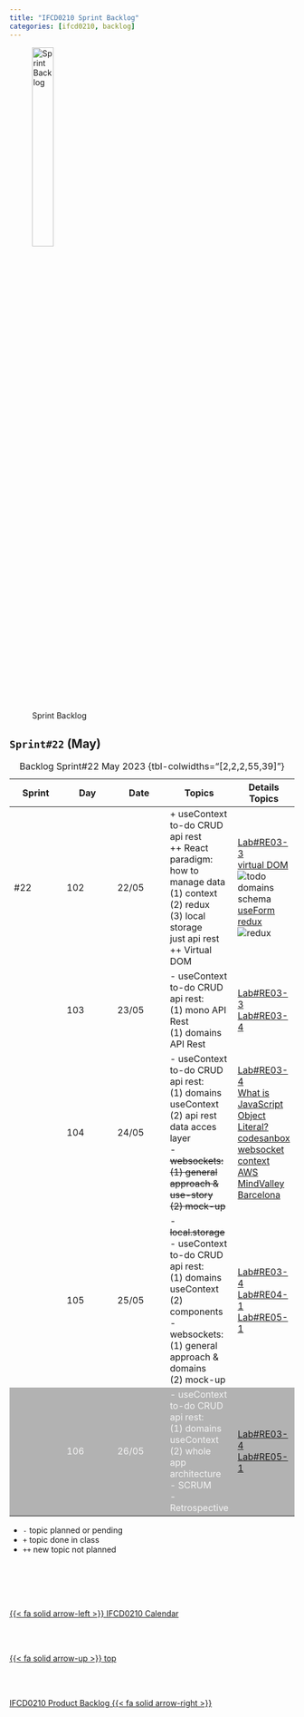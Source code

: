 ```yaml
---
title: "IFCD0210 Sprint Backlog"
categories: [ifcd0210, backlog]
---
```


<style>
tr:nth-child(5) {
  background-color: #b2b2b2!important;
  color: #f4f4f4!important;
}
</style>


![Sprint Backlog](/images/home/backlog.jpg){width="30%"}

## ``Sprint#22`` (May)

::: {.column-page-right}
| Sprint | Day | Date | Topics |  Details Topics |
| -- | -- | -- | -- | -- |
| #22 | 102 | 22/05 | + useContext to-do CRUD api rest </br> ++ React paradigm: how to manage data </br> (1) context </br> (2) redux </br> (3) local storage  </br> just api rest </br> ++ Virtual DOM| [Lab#RE03-3](/reactjs/rjslab3-3.qmd) </br> [virtual DOM](/reactjs/reactjs-what-render-dom.qmd) </br> ![todo domains schema](/images/reactjs/todo-domains-schema.jpg) </br> [useForm](https://usehooks-ts.com/react-hook/use-fetch){.external} </br> [redux](https://redux.js.org/tutorials/fundamentals/part-2-concepts-data-flow){.external} </br> ![redux](/images/reactjs/redux-fig.gif) |
|  | 103 | 23/05 | - useContext to-do CRUD api rest: </br> (1) mono API Rest </br> (1) domains API Rest | [Lab#RE03-3](/reactjs/rjslab3-3.qmd) </br> [Lab#RE03-4](/reactjs/rjslab3-4.qmd) |
|  | 104 | 24/05 | - useContext to-do CRUD api rest: </br> (1) domains useContext </br> (2) api rest data acces layer  </br> - <s> websockets: </br> (1) general approach & use-story </br> (2) mock-up </s> | [Lab#RE03-4](/reactjs/rjslab3-4.qmd) </br> [What is JavaScript Object Literal?](https://playcode.io/javascript/object-literal){.external}  </br> [codesanbox websocket context AWS](https://codesandbox.io/s/mychat-1-ktru2t?file=/src/chat/SocketProvider.js){.external}  </br>  [MindValley Barcelona](https://www.mindvalley.com/films/barcelona-experiment/invite){.external} |
|  | 105 | 25/05 | - <s>local.storage</s> </br> - useContext to-do CRUD api rest: </br> (1) domains useContext </br> (2) components </br> - websockets: </br> (1) general approach & domains </br>(2) mock-up </br> |  [Lab#RE03-4](/reactjs/rjslab3-4.qmd) </br>  [Lab#RE04-1](/reactjs/rjslab4.qmd) </br> [Lab#RE05-1](/reactjs/rjslab5.qmd) |
|  | 106 | 26/05 | - useContext to-do CRUD api rest: </br> (1) domains useContext </br> (2) whole app architecture  </br> - SCRUM </br> - Retrospective |  [Lab#RE03-4](/reactjs/rjslab3-4.qmd) </br> [Lab#RE05-1](/reactjs/rjslab5.qmd) |
: Backlog Sprint#22 May 2023 {tbl-colwidths="[2,2,2,55,39]"}
:::

::: {.callout-note}
- `-` topic planned or pending
- `+` topic done in class
- `++` new topic not planned
:::



<!--- navLinks -->
<br><br>
<div class=row>
<br>
<div class='column left previous'>
<br>
[{{< fa solid arrow-left >}} IFCD0210 Calendar](/ifcd0210/ifcd0210calendar.qmd)
<br>
</div>
<br>
<div class='column center'>
<br>
[{{< fa solid arrow-up >}} top](#top)
<br>
</div>
<br>
<div class='column right next'>
<br>
[IFCD0210 Product Backlog  {{< fa solid arrow-right >}}](/ifcd0210/ifcd0210backlog-product.qmd)
<br>
</div>
<br>
</div>
